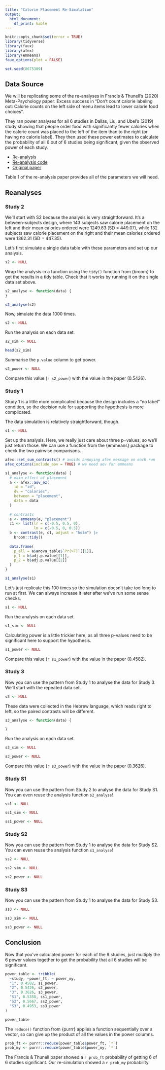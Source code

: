```yaml
---
title: "Calorie Placement Re-Simulation"
output: 
  html_document:
    df_print: kable
---
```


```r
knitr::opts_chunk$set(error = TRUE)
library(tidyverse)
library(faux)
library(afex)
library(emmeans)
faux_options(plot = FALSE)

set.seed(8675309)
```

## Data Source

We will be replicating some of the re-analyses in Francis & Thunell's (2020) Meta-Psychology paper: Excess success in "Don't count calorie labeling out: Calorie counts on the left side of menu items lead to lower calorie food choices".

They ran power analyses for all 6 studies in Dallas, Liu, and Ubel's (2019) study showing that people order food with significantly fewer calories when the calorie count was placed to the left of the item than to the right (or having no calorie label). They then used these power estimates to calculate the probability of all 6 out of 6 studies being significant, given the observed power of each study.

* [Re-analysis](https://doi.org/10.15626/MP.2019.2266)
* [Re-analysis code](https://osf.io/xrdhj/)
* [Original paper](https://doi.org/10.1002/jcpy.1053)

Table 1 of the re-analysis paper provides all of the parameters we will need. 

## Reanalyses

### Study 2

We'll start with S2 because the analysis is very straightforward. It's a between-subjects design, where 143 subjects saw calorie placement on the left and their mean calories ordered were 1249.83 (SD = 449.07), while 132 subjects saw calorie placement on the right and their mean calories ordered were 1362.31 (SD = 447.35).

Let's first simulate a single data table with these parameters and set up our analysis.

```r
s2 <- NULL
```

Wrap the analysis in a function using the `tidy()` function from {broom} to get the results in a tidy table. Check that it works by running it on the single data set above.

```r
s2_analyse <- function(data) {
}

s2_analyse(s2)
```


Now, simulate the data 1000 times.

```r
s2 <- NULL
```

Run the analysis on each data set.

```r
s2_sim <- NULL

head(s2_sim)
```

Summarise the `p.value` column to get power.

```r
s2_power <- NULL
```

Compare this value (`r s2_power`) with the value in the paper (0.5426).

### Study 1

Study 1 is a little more complicated because the design includes a "no label" condition, so the decision rule for supporting the hypothesis is more complicated.

The data simulation is relatively straightforward, though.

```r
s1 <- NULL
```

Set up the analysis. Here, we really just care about three p=values, so we'll just return those. We can use a function from the {emmeans} package to check the two pairwise comparisons.

```r
afex::set_sum_contrasts() # avoids annoying afex message on each run
afex_options(include_aov = TRUE) # we need aov for emmeans

s1_analyse <- function(data) {
  # main effect of placement
  a <- afex::aov_ez(
    id = "id",
    dv = "calories",
    between = "placement",
    data = data
  )
  
  # contrasts
  e <- emmeans(a, "placement")
  c1 <- list(lr = c(-0.5, 0.5, 0),
             ln = c(-0.5, 0, 0.5))
  b <- contrast(e, c1, adjust = "holm") |>
    broom::tidy()
  
  data.frame(
    p_all = a$anova_table$`Pr(>F)`[[1]],
    p_1 = b$adj.p.value[[1]],
    p_2 = b$adj.p.value[[2]]
  )
}

s1_analyse(s1)
```

Let's just replicate this 100 times so the simulation doesn't take too long to run at first. We can always increase it later after we've run some sense checks.

```r
s1 <- NULL
```

Run the analysis on each data set.

```r
s1_sim <- NULL
```

Calculating power is a little trickier here, as all three p-values need to be significant here to support the hypothesis.

```r
s1_power <- NULL
```

Compare this value (`r s1_power`) with the value in the paper (0.4582).

### Study 3

Now you can use the pattern from Study 1 to analyse the data for Study 3. We'll start with the repeated data set.

```r
s3 <- NULL
```

These data were collected in the Hebrew language, which reads right to left, so the paired contrasts will be different.

```r
s3_analyse <- function(data) {

}
```

Run the analysis on each data set.

```r
s3_sim <- NULL
```

```r
s3_power <- NULL
```

Compare this value (`r s3_power`) with the value in the paper (0.3626).


### Study S1

Now you can use the pattern from Study 2 to analyse the data for Study S1. You can even reuse the analysis function `s2_analyse`!

```r
ss1 <- NULL
```

```r
ss1_sim <- NULL
```


```r
ss1_power <- NULL
```


### Study S2

Now you can use the pattern from Study 1 to analyse the data for Study S2. You can even reuse the analysis function `s1_analyse`!

```r
ss2 <- NULL
```

```r
ss2_sim <- NULL
```

```r
ss2_power <- NULL
```

### Study S3

Now you can use the pattern from Study 1 to analyse the data for Study S3.

```r
ss3 <- NULL
```

```r
ss3_sim <- NULL
```

```r
ss3_power <- NULL
```

## Conclusion

Now that you've calculated power for each of the 6 studies, just multiply the 6 power values together to get the probability that all 6 studies will be significant.


```r
power_table <- tribble(
  ~study, ~power_ft, ~ power_my,
  "1", 0.4582, s1_power,
  "2", 0.5426, s2_power,
  "3", 0.3626, s3_power,
  "S1", 0.5358, ss1_power,
  "S2", 0.5667, ss2_power,
  "S3", 0.4953, ss3_power
)

power_table
```

The `reduce()` function from {purrr} applies a function sequentially over a vector, so can give up the product of all the values in the power columns.

```r
prob_ft <- purrr::reduce(power_table$power_ft, `*`)
prob_my <- purrr::reduce(power_table$power_my, `*`)
```

The Francis & Thunell paper showed a `r prob_ft` probability of getting 6 of 6 studies significant. Our re-simulation showed a `r prob_my` probability.

